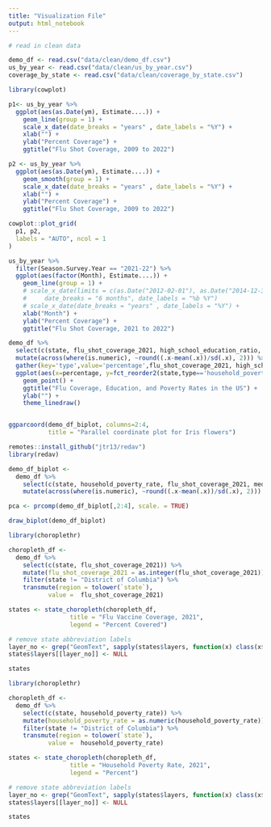 ```yaml
---
title: "Visualization File"
output: html_notebook
---
```


```r
# read in clean data

demo_df <- read.csv("data/clean/demo_df.csv")
us_by_year <- read.csv("data/clean/us_by_year.csv")
coverage_by_state <- read.csv("data/clean/coverage_by_state.csv")

```



```r
library(cowplot)

p1<- us_by_year %>%
  ggplot(aes(as.Date(ym), Estimate....)) +
    geom_line(group = 1) +
    scale_x_date(date_breaks = "years" , date_labels = "%Y") + 
    xlab("") + 
    ylab("Percent Coverage") +
    ggtitle("Flu Shot Coverage, 2009 to 2022")

p2 <- us_by_year %>%
  ggplot(aes(as.Date(ym), Estimate....)) +
    geom_smooth(group = 1) +
    scale_x_date(date_breaks = "years" , date_labels = "%Y") + 
    xlab("") + 
    ylab("Percent Coverage") +
    ggtitle("Flu Shot Coverage, 2009 to 2022")

cowplot::plot_grid(
  p1, p2,
  labels = "AUTO", ncol = 1
)

```
```r


us_by_year %>%
  filter(Season.Survey.Year == "2021-22") %>%
  ggplot(aes(factor(Month), Estimate....)) +
    geom_line(group = 1) +
    # scale_x_date(limits = c(as.Date("2012-02-01"), as.Date("2014-12-31")),  
    #     date_breaks = "6 months", date_labels = "%b %Y") 
    # scale_x_date(date_breaks = "years" , date_labels = "%Y") + 
    xlab("Month") + 
    ylab("Percent Coverage") +
    ggtitle("Flu Shot Coverage, 2021 to 2022")


```


```r

demo_df %>%
  select(c(state, flu_shot_coverage_2021, high_school_education_ratio, household_poverty_rate)) %>%
  mutate(across(where(is.numeric), ~round((.x-mean(.x))/sd(.x), 2))) %>%
  gather(key='type',value='percentage',flu_shot_coverage_2021, high_school_education_ratio, household_poverty_rate) %>%
  ggplot(aes(x=percentage, y=fct_reorder2(state,type=='household_poverty_rate',percentage,.desc=FALSE), color = type)) +
    geom_point() +
    ggtitle("Flu Coverage, Education, and Poverty Rates in the US") +
    ylab("") +
    theme_linedraw()



```
```r


ggparcoord(demo_df_biplot, columns=2:4, 
           title = "Parallel coordinate plot for Iris flowers")

```

```r

remotes::install_github("jtr13/redav")
library(redav)

demo_df_biplot <-
  demo_df %>%
    select(c(state, household_poverty_rate, flu_shot_coverage_2021, median_household_income, high_school_education_ratio, elder_ratio, children_ratio)) %>%
    mutate(across(where(is.numeric), ~round((.x-mean(.x))/sd(.x), 2)))

pca <- prcomp(demo_df_biplot[,2:4], scale. = TRUE)

draw_biplot(demo_df_biplot)


```


```r

library(choroplethr)

choropleth_df <-
  demo_df %>%
    select(c(state, flu_shot_coverage_2021)) %>%
    mutate(flu_shot_coverage_2021 = as.integer(flu_shot_coverage_2021)) %>%
    filter(state != "District of Columbia") %>%
    transmute(region = tolower(`state`),
           value =  flu_shot_coverage_2021)

states <- state_choropleth(choropleth_df,
                 title = "Flu Vaccine Coverage, 2021",
                 legend = "Percent Covered")

# remove state abbreviation labels
layer_no <- grep("GeomText", sapply(states$layers, function(x) class(x$geom)[1]))
states$layers[[layer_no]] <- NULL

states

```


```r

library(choroplethr)

choropleth_df <-
  demo_df %>%
    select(c(state, household_poverty_rate)) %>%
    mutate(household_poverty_rate = as.numeric(household_poverty_rate)) %>%
    filter(state != "District of Columbia") %>%
    transmute(region = tolower(`state`),
           value =  household_poverty_rate)

states <- state_choropleth(choropleth_df,
                 title = "Household Poverty Rate, 2021",
                 legend = "Percent")

# remove state abbreviation labels
layer_no <- grep("GeomText", sapply(states$layers, function(x) class(x$geom)[1]))
states$layers[[layer_no]] <- NULL

states

```